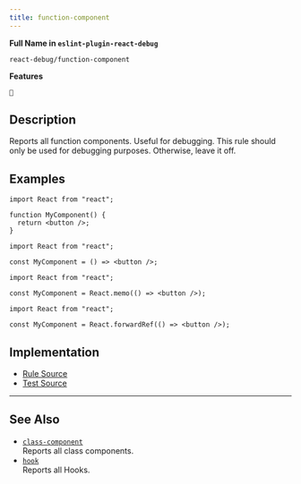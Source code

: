 ```yaml
---
title: function-component
---
```


**Full Name in `eslint-plugin-react-debug`**

```plain copy
react-debug/function-component
```

**Features**

`🐞`

## Description

Reports all function components. Useful for debugging. This rule should only be used for debugging purposes. Otherwise, leave it off.

## Examples

```tsx
import React from "react";

function MyComponent() {
  return <button />;
}
```

```tsx
import React from "react";

const MyComponent = () => <button />;
```

```tsx
import React from "react";

const MyComponent = React.memo(() => <button />);
```

```tsx
import React from "react";

const MyComponent = React.forwardRef(() => <button />);
```

## Implementation

- [Rule Source](https://github.com/Rel1cx/eslint-react/tree/main/packages/plugins/eslint-plugin-react-debug/src/rules/function-component.ts)
- [Test Source](https://github.com/Rel1cx/eslint-react/tree/main/packages/plugins/eslint-plugin-react-debug/src/rules/function-component.spec.ts)

---

## See Also

- [`class-component`](./debug-class-component)\
  Reports all class components.
- [`hook`](./debug-hook)\
  Reports all Hooks.
